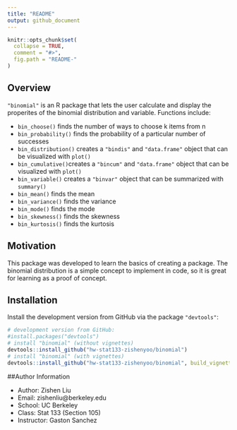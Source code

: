```yaml
---
title: "README"
output: github_document
---
```


<!-- README.md is generated from README.Rmd. Please edit that file -->

```r
knitr::opts_chunk$set(
  collapse = TRUE,
  comment = "#>",
  fig.path = "README-"
)
```


## Overview

`"binomial"` is an R package that lets the user calculate and display the properites of the binomial distribution and variable. Functions include:



* `bin_choose()` finds the number of ways to choose k items from n 
* `bin_probability()` finds the probability of a particular number of successes 
* `bin_distribution()` creates a `"bindis"` and `"data.frame"` object that can be visualized with `plot()`
* `bin_cumulative()`creates a `"bincum"` and  `"data.frame"` object that can be visualized with `plot()`
* `bin_variable()` creates a `"binvar"` object that can be summarized with `summary()`
* `bin_mean()` finds the mean
* `bin_variance()` finds the variance
* `bin_mode()` finds the mode
* `bin_skewness()` finds the skewness
* `bin_kurtosis()` finds the kurtosis


## Motivation

This package was developed to learn the basics of creating a package. The binomial distribution is a simple concept to implement in code, so it is great for learning as a proof of concept.


## Installation

Install the development version from GitHub via the package `"devtools"`:

```r
# development version from GitHub:
#install.packages("devtools") 
# install "binomial" (without vignettes)
devtools::install_github("hw-stat133-zishenyoo/binomial")
# install "binomial" (with vignettes)
devtools::install_github("hw-stat133-zishenyoo/binomial", build_vignettes = TRUE)
```

##Author Information

+ Author: Zishen Liu
+ Email: zishenliu@berkeley.edu
+ School: UC Berkeley
+ Class: Stat 133 (Section 105)
+ Instructor: Gaston Sanchez

